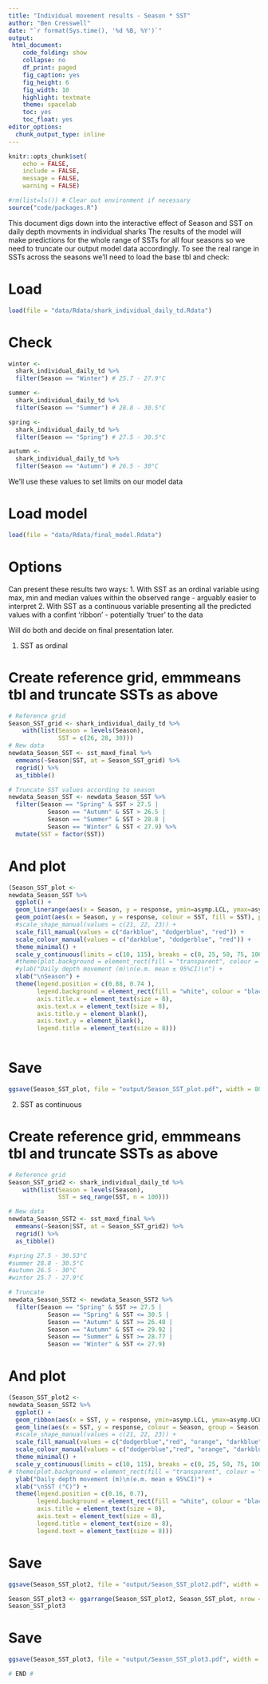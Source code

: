 ```yaml
---
title: "Individual movement results - Season * SST"
author: "Ben Cresswell"
date: "`r format(Sys.time(), '%d %B, %Y')`"
output: 
 html_document:
    code_folding: show
    collapse: no
    df_print: paged
    fig_caption: yes
    fig_height: 6
    fig_width: 10
    highlight: textmate
    theme: spacelab
    toc: yes
    toc_float: yes
editor_options: 
  chunk_output_type: inline
---
```



```r
knitr::opts_chunk$set(
	echo = FALSE,
	include = FALSE,
	message = FALSE,
	warning = FALSE)
```


```r
#rm(list=ls()) # Clear out environment if necessary
source("code/packages.R")
```


This document digs down into the interactive effect of Season and SST on daily depth movments in individual sharks
The results of the model will make predictions for the whole range of SSTs for all four seasons so we need to truncate our output model data accordingly.
To see the real range in SSTs across the seasons we'll need to load the base tbl and check:

# Load
```r
load(file = "data/Rdata/shark_individual_daily_td.Rdata")
```


# Check
```r
winter <- 
  shark_individual_daily_td %>% 
  filter(Season == "Winter") # 25.7 - 27.9°C

summer <- 
  shark_individual_daily_td %>% 
  filter(Season == "Summer") # 28.8 - 30.5°C

spring <- 
  shark_individual_daily_td %>% 
  filter(Season == "Spring") # 27.5 - 30.5°C

autumn <- 
  shark_individual_daily_td %>% 
  filter(Season == "Autumn") # 26.5 - 30°C
```


We'll use these values to set limits on our model data


# Load model
```r
load(file = "data/Rdata/final_model.Rdata")
```


# Options
Can present these results two ways: 
1. With SST as an ordinal variable using max, min and median values within the observed range - arguably easier to interpret
2. With SST as a continuous variable presenting all the predicted values with a confint 'ribbon' - potentially 'truer' to the data

Will do both and decide on final presentation later.

1. SST as ordinal

# Create reference grid, emmmeans tbl and truncate SSTs as above
```r
# Reference grid
Season_SST_grid <- shark_individual_daily_td %>% 
    with(list(Season = levels(Season),
              SST = c(26, 28, 30)))
# New data
newdata_Season_SST <- sst_maxd_final %>% 
  emmeans(~Season|SST, at = Season_SST_grid) %>% 
  regrid() %>% 
  as_tibble()

# Truncate SST values according to season
newdata_Season_SST <- newdata_Season_SST %>% 
  filter(Season == "Spring" & SST > 27.5 | 
           Season == "Autumn" & SST > 26.5 |
           Season == "Summer" & SST > 28.8 |
           Season == "Winter" & SST < 27.9) %>% 
  mutate(SST = factor(SST))
```


# And plot
```r
(Season_SST_plot <- 
newdata_Season_SST %>% 
  ggplot() +
  geom_linerange(aes(x = Season, y = response, ymin=asymp.LCL, ymax=asymp.UCL, colour = SST, group = SST), colour = "grey40", position=position_dodge(0.25)) +
  geom_point(aes(x = Season, y = response, colour = SST, fill = SST), position=position_dodge(0.25), size = 4) +
  #scale_shape_manual(values = c(21, 22, 23)) +
  scale_fill_manual(values = c("darkblue", "dodgerblue", "red")) +
  scale_colour_manual(values = c("darkblue", "dodgerblue", "red")) +
  theme_minimal() +
  scale_y_continuous(limits = c(10, 115), breaks = c(0, 25, 50, 75, 100)) +
  #theme(plot.background = element_rect(fill = "transparent", colour = "black", linewidth = 1)) +
  #ylab("Daily depth movement (m)\n(e.m. mean ± 95%CI)\n") + 
  xlab("\nSeason") +
  theme(legend.position = c(0.88, 0.74 ),
        legend.background = element_rect(fill = "white", colour = "black"),
        axis.title.x = element_text(size = 8),
        axis.text.x = element_text(size = 8),
        axis.title.y = element_blank(),
        axis.text.y = element_blank(),
        legend.title = element_text(size = 8)))
        
```

# Save
```r
ggsave(Season_SST_plot, file = "output/Season_SST_plot.pdf", width = 80, height = 90, units = "mm", dpi = 300)
```



2. SST as continuous

# Create reference grid, emmmeans tbl and truncate SSTs as above
```r
# Reference grid
Season_SST_grid2 <- shark_individual_daily_td %>% 
    with(list(Season = levels(Season),
              SST = seq_range(SST, n = 100)))

# New data  
newdata_Season_SST2 <- sst_maxd_final %>% 
  emmeans(~Season|SST, at = Season_SST_grid2) %>% 
  regrid() %>% 
  as_tibble()

#spring 27.5 - 30.53°C
#summer 28.8 - 30.5°C
#autumn 26.5 - 30°C
#winter 25.7 - 27.9°C

# Truncate
newdata_Season_SST2 <- newdata_Season_SST2 %>% 
  filter(Season == "Spring" & SST >= 27.5 | 
           Season == "Spring" & SST <= 30.5 |
           Season == "Autumn" & SST >= 26.48 |
           Season == "Autumn" & SST <= 29.92 |
           Season == "Summer" & SST >= 28.77 |
           Season == "Winter" & SST <= 27.9)
```

# And plot
```r
(Season_SST_plot2 <- 
newdata_Season_SST2 %>% 
  ggplot() +
  geom_ribbon(aes(x = SST, y = response, ymin=asymp.LCL, ymax=asymp.UCL, group = Season), alpha = 0.2) +
  geom_line(aes(x = SST, y = response, colour = Season, group = Season), size = 1) +
  #scale_shape_manual(values = c(21, 22, 23)) +
  scale_fill_manual(values = c("dodgerblue","red", "orange", "darkblue")) +
  scale_colour_manual(values = c("dodgerblue","red", "orange", "darkblue")) +
  theme_minimal() +
  scale_y_continuous(limits = c(10, 115), breaks = c(0, 25, 50, 75, 100)) +
# theme(plot.background = element_rect(fill = "transparent", colour = "black", linewidth = 1)) +
  ylab("Daily depth movement (m)\n(e.m. mean ± 95%CI)") + 
  xlab("\nSST (°C)") +
  theme(legend.position = c(0.16, 0.7),
        legend.background = element_rect(fill = "white", colour = "black"),
        axis.title = element_text(size = 8),
        axis.text = element_text(size = 8),
        legend.title = element_text(size = 8),
        legend.text = element_text(size = 8)))

```

# Save
```r
ggsave(Season_SST_plot2, file = "output/Season_SST_plot2.pdf", width = 120, height = 90, units = "mm", dpi = 300)
```

```r
Season_SST_plot3 <- ggarrange(Season_SST_plot2, Season_SST_plot, nrow = 1, label.y = 0.5, widths = c(1.1, 0.6))
Season_SST_plot3
```

# Save
```r
ggsave(Season_SST_plot3, file = "output/Season_SST_plot3.pdf", width = 170, height = 70, units = "mm", dpi = 300)
```


```r
# END #
```